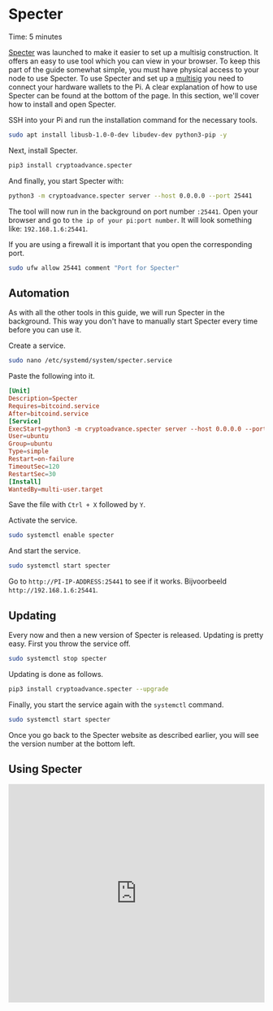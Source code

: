 
# Specter

<Callout emoji="&#x2139;">
        Time: 5 minutes
</Callout>

[Specter](https://github.com/cryptoadvance/specter-desktop) was launched to make it easier to set up a multisig construction. It offers an easy to use tool which you can view in your browser. To keep this part of the guide somewhat simple, you must have physical access to your node to use Specter. To use Specter and set up a [multisig](https://youtu.be/yeLqe_gg2u0) you need to connect your hardware wallets to the Pi. A clear explanation of how to use Specter can be found at the bottom of the page. In this section, we'll cover how to install and open Specter.

SSH into your Pi and run the installation command for the necessary tools.

```bash
sudo apt install libusb-1.0-0-dev libudev-dev python3-pip -y
```

Next, install Specter.

```bash
pip3 install cryptoadvance.specter
```

And finally, you start Specter with:

```bash
python3 -m cryptoadvance.specter server --host 0.0.0.0 --port 25441
```

The tool will now run in the background on port number `:25441`. Open your browser and go to `the ip of your pi:port number`. It will look something like: `192.168.1.6:25441`.

If you are using a firewall it is important that you open the corresponding port.

```bash
sudo ufw allow 25441 comment "Port for Specter"
```

## Automation

As with all the other tools in this guide, we will run Specter in the background. This way you don't have to manually start Specter every time before you can use it.

Create a service.

```bash
sudo nano /etc/systemd/system/specter.service
```

Paste the following into it.

```toml
[Unit]
Description=Specter
Requires=bitcoind.service
After=bitcoind.service
[Service]
ExecStart=python3 -m cryptoadvance.specter server --host 0.0.0.0 --port 25441
User=ubuntu
Group=ubuntu
Type=simple
Restart=on-failure
TimeoutSec=120
RestartSec=30
[Install]
WantedBy=multi-user.target
```

Save the file with `Ctrl + X` followed by `Y`.

Activate the service.

```bash
sudo systemctl enable specter
```

And start the service.

```bash
sudo systemctl start specter
```

Go to `http://PI-IP-ADDRESS:25441` to see if it works. Bijvoorbeeld `http://192.168.1.6:25441`.

## Updating

Every now and then a new version of Specter is released. Updating is pretty easy. First you throw the service off.

```bash
sudo systemctl stop specter
```

Updating is done as follows.

```bash
pip3 install cryptoadvance.specter --upgrade
```

Finally, you start the service again with the `systemctl` command.

```bash
sudo systemctl start specter
```

Once you go back to the Specter website as described earlier, you will see the version number at the bottom left.

## Using Specter

<Bleed>
  <iframe width="100%" height="430" src="https://www.youtube.com/embed/ZQvCncdFMPo" frameborder="0" allow="accelerometer; autoplay; clipboard-write; encrypted-media; gyroscope; picture-in-picture" allowfullscreen />
</Bleed>

